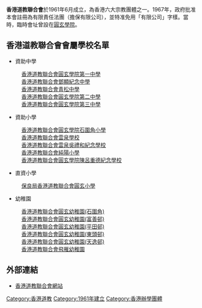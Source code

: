 {{Unreferenced|time=2021-01-25T06:06:17+00:00}}
'''香港道教聯合會'''於1961年6月成立，為香港六大宗教團體之一。1967年，政府批准本會註冊為有限責任法團（擔保有限公司），並特准免用「有限公司」字樣。當時，臨時會址曾設在[[圓玄學院|圓玄學院]]。

==香港道教聯合會會屬學校名單==
* 資助中學
:[[香港道教聯合會圓玄學院第一中學|香港道教聯合會圓玄學院第一中學]]
:[[香港道教聯合會鄧顯紀念中學|香港道教聯合會鄧顯紀念中學]]
:[[香港道教聯合會青松中學|香港道教聯合會青松中學]]
:[[香港道教聯合會圓玄學院第二中學|香港道教聯合會圓玄學院第二中學]]
:[[香港道教聯合會圓玄學院第三中學|香港道教聯合會圓玄學院第三中學]]
* 資助小學
:[[香港道教聯合會圓玄學院石圍角小學|香港道教聯合會圓玄學院石圍角小學]]
:[[香港道教聯合會雲泉學校|香港道教聯合會雲泉學校]]
:[[香港道教聯合會雲泉吳禮和紀念學校|香港道教聯合會雲泉吳禮和紀念學校]]
:[[香港道教聯合會純陽小學|香港道教聯合會純陽小學]]
:[[香港道教聯合會圓玄學院陳呂重德紀念學校|香港道教聯合會圓玄學院陳呂重德紀念學校]]
* 直資小學
:[[保良局香港道教聯合會圓玄小學|保良局香港道教聯合會圓玄小學]]
* 幼稚園
:[[香港道教聯合會圓玄幼稚園(石圍角)|香港道教聯合會圓玄幼稚園(石圍角)]]
:[[香港道教聯合會圓玄幼稚園(富善邨)|香港道教聯合會圓玄幼稚園(富善邨)]]
:[[香港道教聯合會圓玄幼稚園(平田邨)|香港道教聯合會圓玄幼稚園(平田邨)]]
:[[香港道教聯合會圓玄幼稚園(東頭邨)|香港道教聯合會圓玄幼稚園(東頭邨)]]
:[[香港道教聯合會圓玄幼稚園(天逸邨)|香港道教聯合會圓玄幼稚園(天逸邨)]]
:[[香港道教聯合會飛雁幼稚園|香港道教聯合會飛雁幼稚園]]

==外部連結==
*[http://www.hktaoist.org.hk/ 香港道教聯合會網站] {{Wayback|url=http://www.hktaoist.org.hk/ |date=20111125152823 }}

[[Category:香港道教|Category:香港道教]]
[[Category:1961年建立|Category:1961年建立]]
[[Category:香港辦學團體|Category:香港辦學團體]]